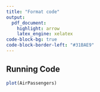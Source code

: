 ```yaml
---
title: "Format code"
output:
  pdf_document:
    highlight: arrow
    latex_engine: xelatex
code-block-bg: true
code-block-border-left: "#31BAE9"
---
```


\fontsize{16}{16}
\setmonofont[ExternalLocation=C:/Users/UTZK0M/AppData/Local/Programs/R/R-4.4.0/library/TBox/extdata/FiraCode/]{FiraCode-Regular.ttf}

## Running Code

```r
plot(AirPassengers)
```
